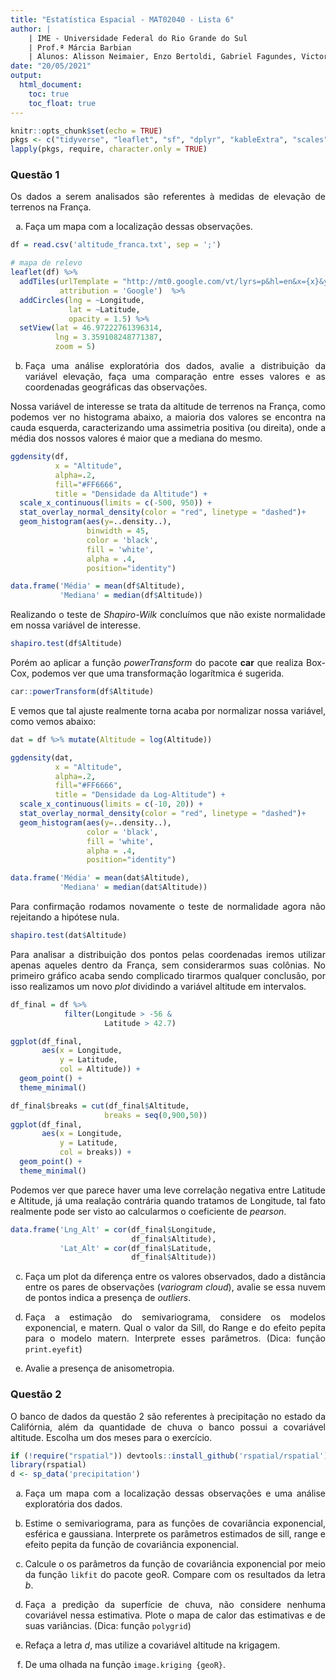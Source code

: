 ```yaml
---
title: "Estatística Espacial - MAT02040 - Lista 6"
author: | 
    | IME - Universidade Federal do Rio Grande do Sul
    | Prof.ª Márcia Barbian
    | Alunos: Alisson Neimaier, Enzo Bertoldi, Gabriel Fagundes, Victor Frank
date: "20/05/2021"
output:
  html_document:
    toc: true
    toc_float: true
---
```


```r
knitr::opts_chunk$set(echo = TRUE)
pkgs <- c("tidyverse", "leaflet", "sf", "dplyr", "kableExtra", "scales", "smacpod", "rvest", "plotly", "ggpubr","stringr","readr", "devtools")
lapply(pkgs, require, character.only = TRUE)
```

<body style="text-align: justify"> 

### Questão 1
Os dados a serem analisados são referentes à medidas de elevação de terrenos na França.

a) Faça um mapa com a localização dessas observações.

```r
df = read.csv('altitude_franca.txt', sep = ';')

# mapa de relevo
leaflet(df) %>%
  addTiles(urlTemplate = "http://mt0.google.com/vt/lyrs=p&hl=en&x={x}&y={y}&z={z}", 
           attribution = 'Google')  %>%
  addCircles(lng = ~Longitude,
             lat = ~Latitude, 
             opacity = 1.5) %>%
  setView(lat = 46.97222761396314, 
          lng = 3.359108248771387,
          zoom = 5)
```


b) Faça uma análise exploratória dos dados, avalie a distribuição da variável elevação, faça uma comparação entre esses valores e as coordenadas geográficas das observações.

Nossa variável de interesse se trata da altitude de terrenos na França, como podemos ver no histograma abaixo, a maioria dos valores se encontra na cauda esquerda, caracterizando uma assimetria positiva (ou direita), onde a média dos nossos valores é maior que a mediana do mesmo.

```r
ggdensity(df, 
          x = "Altitude", 
          alpha=.2, 
          fill="#FF6666", 
          title = "Densidade da Altitude") +
  scale_x_continuous(limits = c(-500, 950)) +
  stat_overlay_normal_density(color = "red", linetype = "dashed")+
  geom_histogram(aes(y=..density..), 
                 binwidth = 45, 
                 color = 'black',
                 fill = 'white',
                 alpha = .4,
                 position="identity")  

data.frame('Média' = mean(df$Altitude),
           'Mediana' = median(df$Altitude))
```

Realizando o teste de _Shapiro-Wilk_ concluímos que não existe normalidade em nossa variável de interesse. 

```r
shapiro.test(df$Altitude)
```

Porém ao aplicar a função _powerTransform_ do pacote **car** que realiza Box-Cox, podemos ver que uma transformação logarítmica é sugerida.

```r
car::powerTransform(df$Altitude)
```

E vemos que tal ajuste realmente torna acaba por normalizar nossa variável, como vemos abaixo:

```r
dat = df %>% mutate(Altitude = log(Altitude))

ggdensity(dat, 
          x = "Altitude", 
          alpha=.2, 
          fill="#FF6666", 
          title = "Densidade da Log-Altitude") +
  scale_x_continuous(limits = c(-10, 20)) +
  stat_overlay_normal_density(color = "red", linetype = "dashed")+
  geom_histogram(aes(y=..density..), 
                 color = 'black',
                 fill = 'white',
                 alpha = .4,
                 position="identity")

data.frame('Média' = mean(dat$Altitude),
           'Mediana' = median(dat$Altitude))
```
Para confirmação rodamos novamente o teste de normalidade agora não rejeitando a hipótese nula.

```r
shapiro.test(dat$Altitude)
```

Para analisar a distribuição dos pontos pelas coordenadas iremos utilizar apenas aqueles dentro da França, sem considerarmos suas colônias. No primeiro gráfico acaba sendo complicado tirarmos qualquer conclusão, por isso realizamos um novo _plot_ dividindo a variável altitude em intervalos.

```r
df_final = df %>% 
            filter(Longitude > -56 & 
                     Latitude > 42.7)

ggplot(df_final, 
       aes(x = Longitude,
           y = Latitude, 
           col = Altitude)) +
  geom_point() +
  theme_minimal()
```

```r
df_final$breaks = cut(df_final$Altitude,
                     breaks = seq(0,900,50))
ggplot(df_final, 
       aes(x = Longitude,
           y = Latitude,
           col = breaks)) +
  geom_point() + 
  theme_minimal()
```

Podemos ver que parece haver uma leve correlação negativa entre Latitude e Altitude, já uma realação contrária quando tratamos de Longitude, tal fato realmente pode ser visto ao calcularmos o coeficiente de _pearson_.

```r

data.frame('Lng_Alt' = cor(df_final$Longitude, 
                           df_final$Altitude),
           'Lat_Alt' = cor(df_final$Latitude,
                           df_final$Altitude))
```


c) Faça um plot da diferença entre os valores observados, dado a distância entre os pares de observações (*variogram cloud*), avalie se essa nuvem de pontos indica a presença de *outliers*.

d) Faça a estimação do semivariograma, considere os modelos exponencial, e matern. Qual o valor da Sill, do Range e do efeito pepita para o modelo matern. Interprete esses parâmetros. (Dica: função `print.eyefit`)

e) Avalie a presença de anisometropia.

### Questão 2
O banco de dados da questão 2 são referentes à precipitação no estado da Califórnia, além da quantidade de chuva o banco possui a covariável altitude. Escolha um dos meses para o exercício.

```r
if (!require("rspatial")) devtools::install_github('rspatial/rspatial')
library(rspatial)
d <- sp_data('precipitation')
```

a) Faça um mapa com a localização dessas observações e uma análise exploratória dos dados.

b) Estime o semivariograma, para as funções de covariância exponencial, esférica e gaussiana. Interprete os parâmetros estimados de sill, range e efeito pepita da função de covariância exponencial.

c) Calcule o os parâmetros da função de covariância exponencial por meio da função `likfit` do pacote geoR. Compare com os resultados da letra *b*.

d) Faça a predição da superfície de chuva, não considere nenhuma covariável nessa estimativa. Plote o mapa de calor das estimativas e de suas variâncias. (Dica: função `polygrid`)

e) Refaça a letra *d*, mas utilize a covariável altitude na krigagem.

f) De uma olhada na função `image.kriging {geoR}`.